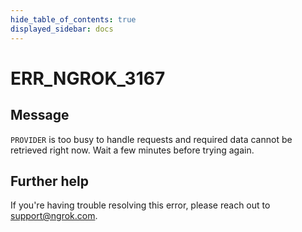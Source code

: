 ```yaml
---
hide_table_of_contents: true
displayed_sidebar: docs
---
```



# ERR_NGROK_3167

## Message

`PROVIDER` is too busy to handle requests and required data cannot be retrieved right now. Wait a few minutes before trying again.

<ErrorDetails error="err_ngrok_3167" />

## Further help

If you're having trouble resolving this error, please reach out to [support@ngrok.com](mailto:support@ngrok.com?subject=Help%20with%20ERR_NGROK_3167).

